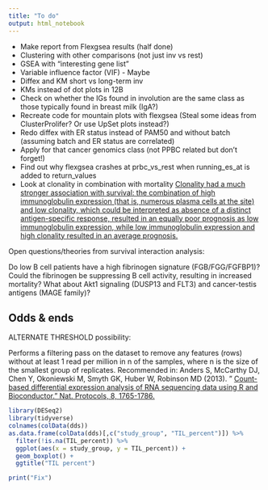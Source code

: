 ```yaml
---
title: "To do"
output: html_notebook
---
```


* Make report from Flexgsea results (half done)
* Clustering with other comparisons (not just inv vs rest)
* GSEA with "interesting gene list"
* Variable influence factor (VIF) - Maybe
* Diffex and KM short vs long-term inv
* KMs instead of dot plots in 12B
* Check on whether the IGs found in involution are the same class as those typically found in breast milk (IgA?)
* Recreate code for mountain plots with flexgsea (Steal some ideas from ClusterProlifer? Or use UpSet plots instead?)
* Redo diffex with ER status instead of PAM50 and without batch (assuming batch and ER status are correlated)
* Apply for that cancer genomics class (not PPBC related but don't forget!)
* Find out why flexgsea crashes at prbc_vs_rest when running_es_at is added to return_values
* Look at clonality in combination with mortality [Clonality had a much stronger association with survival: the combination of high immunoglobulin expression (that is, numerous plasma cells at the site) and low clonality, which could be interpreted as absence of a distinct antigen-specific response, resulted in an equally poor prognosis as low immunoglobulin expression, while low immunoglobulin expression and high clonality resulted in an average prognosis.](https://www.nature.com/articles/s41577-019-0257-x#Tab2)

Open questions/theories from survival interaction analysis:

Do low B cell patients have a high fibrinogen signature (FGB/FGG/FGFBP1)? Could the fibrinogen be suppressing B cell activity, resulting in increased mortality?
What about Akt1 signaling (DUSP13 and FLT3) and cancer-testis antigens (MAGE family)?

## Odds & ends

ALTERNATE THRESHOLD possibility:

Performs a filtering pass on the dataset to remove any features (rows) without at least 1 read per million in n of the samples, where n is the size of the smallest group of replicates. Recommended in:
Anders S, McCarthy DJ, Chen Y, Okoniewski M, Smyth GK, Huber W, Robinson MD (2013). " [Count-based differential expression analysis of RNA sequencing data using R and Bioconductor." Nat. Protocols, 8, 1765-1786.](https://www.nature.com/articles/nprot.2013.099)

```r
library(DESeq2)
library(tidyverse)
colnames(colData(dds))
as.data.frame(colData(dds)[,c("study_group", "TIL_percent")]) %>% 
  filter(!is.na(TIL_percent)) %>%
  ggplot(aes(x = study_group, y = TIL_percent)) +
  geom_boxplot() +
  ggtitle("TIL percent")
```

```r
print("Fix")
```


